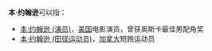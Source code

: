 '''本·约翰逊'''可以指：
*[[本·约翰逊_(演员)|本·约翰逊 (演员)]]，[[美国|美国]]电影演员，曾获奥斯卡最佳男配角奖
*[[本·约翰逊_(田径运动员)|本·约翰逊 (田径运动员)]]，[[加拿大|加拿大]]短跑运动员
{{Disambiguation|B|Cat=四字人名译名消歧义}}